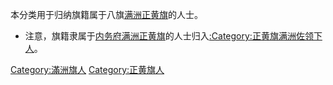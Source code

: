 本分类用于归纳旗籍属于八旗[[满洲正黄旗|满洲正黄旗]]的人士。

*注意，旗籍隶属于[[内务府满洲正黄旗|内务府满洲正黄旗]]的人士归入[[:Category:正黄旗满洲佐领下人|:Category:正黄旗满洲佐领下人]]。

[[Category:滿洲旗人|Category:滿洲旗人]]
[[Category:正黄旗人|Category:正黄旗人]]